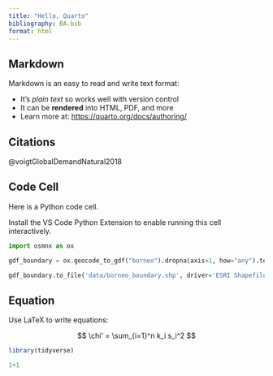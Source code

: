 ```yaml
---
title: "Hello, Quarto"
bibliography: BA.bib
format: html
---
```


## Markdown

Markdown is an easy to read and write text format:

- It's _plain text_ so works well with version control
- It can be **rendered** into HTML, PDF, and more
- Learn more at: <https://quarto.org/docs/authoring/>

## Citations
@voigtGlobalDemandNatural2018

## Code Cell

Here is a Python code cell.

Install the VS Code Python Extension to enable
running this cell interactively.

```python
import osmnx as ox
```

```python
gdf_boundary = ox.geocode_to_gdf("borneo").dropna(axis=1, how="any").to_crs("EPSG:4326")
```


```python
gdf_boundary.to_file('data/borneo_boundary.shp', driver='ESRI Shapefile')
```


## Equation

Use LaTeX to write equations:

$$
\chi' = \sum_{i=1}^n k_i s_i^2
$$

```r
library(tidyverse)
```

```python
1+1
```